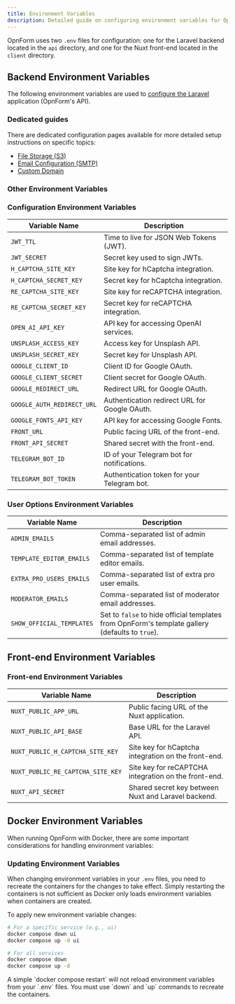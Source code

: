 ```yaml
---
title: Environment Variables
description: Detailed guide on configuring environment variables for OpnForm
---
```


OpnForm uses two `.env` files for configuration: one for the Laravel backend located in the `api` directory, and one for the Nuxt front-end located in the `client` directory.

## Backend Environment Variables

The following environment variables are used to [configure the Laravel](https://laravel.com/docs/11.x/configuration) application (OpnForm's API).

### Dedicated guides

There are dedicated configuration pages available for more detailed setup instructions on specific topics:

-   [File Storage (S3)](../configuration/aws-s3)
-   [Email Configuration (SMTP)](../configuration/email-setup)
-   [Custom Domain](../configuration/custom-domain)

### Other Environment Variables

### Configuration Environment Variables

| Variable Name              | Description                                   |
| -------------------------- | --------------------------------------------- |
| `JWT_TTL`                  | Time to live for JSON Web Tokens (JWT).       |
| `JWT_SECRET`               | Secret key used to sign JWTs.                 |
| `H_CAPTCHA_SITE_KEY`       | Site key for hCaptcha integration.            |
| `H_CAPTCHA_SECRET_KEY`     | Secret key for hCaptcha integration.          |
| `RE_CAPTCHA_SITE_KEY`      | Site key for reCAPTCHA integration.           |
| `RE_CAPTCHA_SECRET_KEY`    | Secret key for reCAPTCHA integration.         |
| `OPEN_AI_API_KEY`          | API key for accessing OpenAI services.        |
| `UNSPLASH_ACCESS_KEY`      | Access key for Unsplash API.                  |
| `UNSPLASH_SECRET_KEY`      | Secret key for Unsplash API.                  |
| `GOOGLE_CLIENT_ID`         | Client ID for Google OAuth.                   |
| `GOOGLE_CLIENT_SECRET`     | Client secret for Google OAuth.               |
| `GOOGLE_REDIRECT_URL`      | Redirect URL for Google OAuth.                |
| `GOOGLE_AUTH_REDIRECT_URL` | Authentication redirect URL for Google OAuth. |
| `GOOGLE_FONTS_API_KEY`     | API key for accessing Google Fonts.           |
| `FRONT_URL`                | Public facing URL of the front-end.           |
| `FRONT_API_SECRET`         | Shared secret with the front-end.             |
| `TELEGRAM_BOT_ID`          | ID of your Telegram bot for notifications.    |
| `TELEGRAM_BOT_TOKEN`       | Authentication token for your Telegram bot.   |

### User Options Environment Variables

| Variable Name             | Description                                                                                     |
| ------------------------- | ----------------------------------------------------------------------------------------------- |
| `ADMIN_EMAILS`            | Comma-separated list of admin email addresses.                                                  |
| `TEMPLATE_EDITOR_EMAILS`  | Comma-separated list of template editor emails.                                                 |
| `EXTRA_PRO_USERS_EMAILS`  | Comma-separated list of extra pro user emails.                                                  |
| `MODERATOR_EMAILS`        | Comma-separated list of moderator email addresses.                                              |
| `SHOW_OFFICIAL_TEMPLATES` | Set to `false` to hide official templates from OpnForm's template gallery (defaults to `true`). |

## Front-end Environment Variables

### Front-end Environment Variables

| Variable Name                     | Description                                          |
| --------------------------------- | ---------------------------------------------------- |
| `NUXT_PUBLIC_APP_URL`             | Public facing URL of the Nuxt application.           |
| `NUXT_PUBLIC_API_BASE`            | Base URL for the Laravel API.                        |
| `NUXT_PUBLIC_H_CAPTCHA_SITE_KEY`  | Site key for hCaptcha integration on the front-end.  |
| `NUXT_PUBLIC_RE_CAPTCHA_SITE_KEY` | Site key for reCAPTCHA integration on the front-end. |
| `NUXT_API_SECRET`                 | Shared secret key between Nuxt and Laravel backend.  |


<CloudVersion />

## Docker Environment Variables

When running OpnForm with Docker, there are some important considerations for handling environment variables:

### Updating Environment Variables

When changing environment variables in your `.env` files, you need to recreate the containers for the changes to take effect. Simply restarting the containers is not sufficient as Docker only loads environment variables when containers are created.

To apply new environment variable changes:

```bash
# For a specific service (e.g., ui)
docker compose down ui
docker compose up -d ui

# For all services
docker compose down
docker compose up -d
```

<Warning>
    A simple `docker compose restart` will not reload environment variables from
    your `.env` files. You must use `down` and `up` commands to recreate the
    containers.
</Warning>
